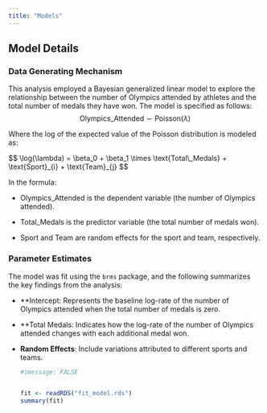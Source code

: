 ```yaml
---
title: "Models"
---
```


## Model Details

### Data Generating Mechanism

This analysis employed a Bayesian generalized linear model to explore the relationship between the number of Olympics attended by athletes and the total number of medals they have won. The model is specified as follows: $$
\text{Olympics\_Attended} \sim \text{Poisson}(\lambda)
$$

Where the log of the expected value of the Poisson distribution is modeled as:

\$\$ \\log(\\lambda) = \\beta_0 + \\beta_1 \\times \\text{Total\\\_Medals} + \\text{Sport}\_{i} + \\text{Team}\_{j} \$\$

In the formula:

-   Olympics_Attended is the dependent variable (the number of Olympics attended).

-   Total_Medals is the predictor variable (the total number of medals won).

-   Sport and Team are random effects for the sport and team, respectively.

### Parameter Estimates

The model was fit using the `brms` package, and the following summarizes the key findings from the analysis:

-   **Intercept: Represents the baseline log-rate of the number of Olympics attended when the total number of medals is zero.

-   **Total Medals: Indicates how the log-rate of the number of Olympics attended changes with each additional medal won.

-   **Random Effects**: Include variations attributed to different sports and teams.

    ```r
    #|message: FALSE

  
    fit <- readRDS("fit_model.rds")
    summary(fit)
    ```
